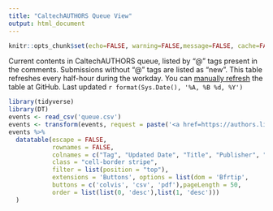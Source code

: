 ```yaml
---
title: "CaltechAUTHORS Queue View"
output: html_document
---
```


```r
knitr::opts_chunk$set(echo=FALSE, warning=FALSE,message=FALSE, cache=FALSE)
```

Current contents in CaltechAUTHORS queue, listed by "@" tags present in the
comments. Submissions without "@" tags are listed as "new". This table
refreshes every half-hour during the workday. You can [manually refresh](https://github.com/caltechlibrary/irdm-queue-portal/actions/workflows/render.yaml) the table at GitHub. Last updated `r format(Sys.Date(), '%A, %B %d, %Y')`

```r
library(tidyverse)
library(DT)
events <- read_csv('queue.csv')
events <- transform(events, request = paste('<a href=https://authors.library.caltech.edu//communities/caltechauthors/requests/',request,'>',request,'</a>',sep=""))
events %>%
  datatable(escape = FALSE,
            rownames = FALSE, 
            colnames = c("Tag", "Updated Date", "Title", "Publisher", "RDM ID", "Link"),
            class = "cell-border stripe", 
            filter = list(position = "top"),
            extensions = 'Buttons', options = list(dom = 'Bfrtip',
            buttons = c('colvis', 'csv', 'pdf'),pageLength = 50,
            order = list(list(0, 'desc'),list(1, 'desc')))
  )

```

